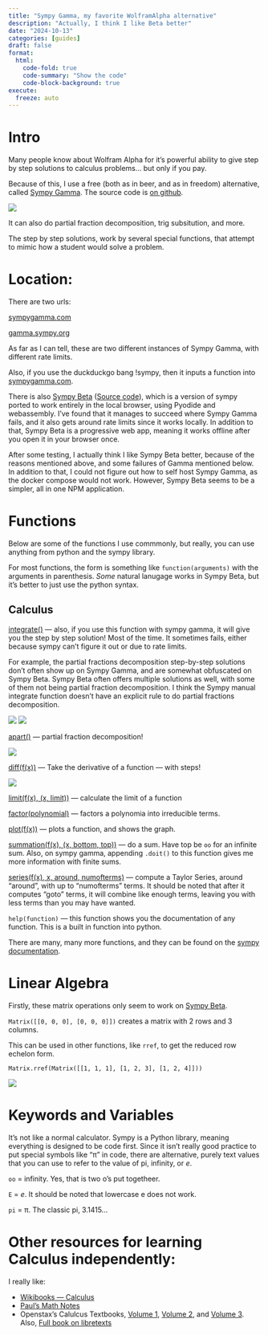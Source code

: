```yaml
---
title: "Sympy Gamma, my favorite WolframAlpha alternative"
description: "Actually, I think I like Beta better"
date: "2024-10-13"
categories: [guides]
draft: false
format:
  html:
    code-fold: true
    code-summary: "Show the code"
    code-block-background: true
execute:
  freeze: auto
---
```


# Intro

Many people know about Wolfram Alpha for it's powerful ability to give step by step solutions to calculus problems... but only if you pay. 

Because of this, I use a free (both as in beer, and as in freedom) alternative, called [Sympy Gamma](https://gamma.sympy.org/). The source code is [on github](https://github.com/sympy/sympy_gamma). 

![](images/parts.jpeg)

It can also do partial fraction decomposition, trig subsitution, and more.

The step by step solutions, work by several special functions, that attempt to mimic how a student would solve a problem.

# Location:

There are two urls:

[sympygamma.com](sympygamma.com)

[gamma.sympy.org](gamma.sympy.org)

As far as I can tell, these are two different instances of Sympy Gamma, with different rate limits. 

Also, if you use the duckduckgo bang !sympy, then it inputs a function into [sympygamma.com](sympygamma.com).

There is also [Sympy Beta](https://sympy-beta.vercel.app/) ([Source code](https://github.com/eagleoflqj/sympy_beta)), which is a version of sympy ported to work entirely in the local browser, using Pyodide and webassembly. I've found that it manages to succeed where  Sympy Gamma fails, and it also gets around rate limits since it works locally. In addition to that, Sympy Beta is a progressive web app, meaning it works offline after you open it in your browser once. 

After some testing, I actually think I like Sympy Beta better, because of the reasons mentioned above, and some failures of Gamma mentioned below. In addition to that, I could not figure out how to self host Sympy Gamma, as the docker compose would not work. However, Sympy Beta seems to be a simpler, all in one NPM application.

# Functions

Below are some of the functions I use commmonly, but really, you can use anything from python and the sympy library. 

For most functions, the form is something like `function(arguments)` with the arguments in parenthesis. *Some* natural lanugage works in Sympy Beta, but it's better to just use the python syntax. 

## Calculus

[integrate()](https://docs.sympy.org/latest/modules/integrals/integrals.html) — also, if you use this function with sympy gamma, it will give you the step by step solution! Most of the time. It sometimes fails, either because sympy can't figure it out or due to rate limits. 

For example, the partial fractions decomposition step-by-step solutions don't often show up on Sympy Gamma, and are somewhat obfuscated on Sympy Beta. Sympy Beta often offers multiple solutions as well, with some of them not being partial fraction decomposition. I think the Sympy manual integrate function doesn't have an explicit rule to do partial fractions decomposition.

![](images/partsterm1.jpeg)
![](images/partsterm2.jpeg)


[apart()](https://docs.sympy.org/latest/modules/polys/reference.html#sympy.polys.partfrac.apart) — partial fraction decomposition!

![](images/apart.jpeg)

[diff(f(x))](https://docs.sympy.org/latest/modules/core.html#sympy.core.function.diff) — Take the derivative of a function — with steps!

![](images/diff.jpeg)

[limit(f(x), (x, limit))](https://docs.sympy.org/latest/tutorials/intro-tutorial/calculus.html#limits) — calculate the limit of a function

[factor(polynomial)](https://docs.sympy.org/latest/modules/polys/reference.html#sympy.polys.polytools.factor) — factors a polynomia into irreducible terms.

[plot(f(x))](https://docs.sympy.org/latest/modules/plotting.html#sympy.plotting.plot.plot) — plots a function, and shows the graph.

[summation(f(x), (x, bottom, top))](https://docs.sympy.org/latest/modules/concrete.html#sympy.concrete.summations.summation) — do a sum. Have top be `oo` for an infinite sum. Also, on sympy gamma, appending `.doit()` to this function gives me more information with finite sums. 

[series(f(x), x, around, numofterms)](https://docs.sympy.org/latest/modules/core.html#sympy.core.expr.Expr.series) — compute a Taylor Series, around "around", with up to "numofterms" terms. It should be noted that after it computes "goto" terms, it will combine like enough terms, leaving you with less terms than you may have wanted.

`help(function)` — this function shows you the documentation of any function. This is a built in function into python.

There are many, many more functions, and they can be found on the [sympy documentation](https://docs.sympy.org/latest/index.html).

# Linear Algebra

Firstly, these matrix operations only seem to work on [Sympy Beta](https://sympy-beta.vercel.app/).

`Matrix([[0, 0, 0], [0, 0, 0]])` creates a matrix with 2 rows and 3 columns.

This can be used in other functions, like `rref`, to get the reduced row echelon form.

`Matrix.rref(Matrix([[1, 1, 1], [1, 2, 3], [1, 2, 4]]))`

![](images/matrixrref.jpeg)

# Keywords and Variables

It's not like a normal calculator. Sympy is a Python library, meaning everything is designed to be code first. Since it isn't really good practice to put special symbols like "π" in code, there are alternative, purely text values that you can use to refer to the value of pi, infinity, or *e*. 

`oo` = infinity. Yes, that is two o's put togetheer.

`E` = *e*. It should be noted that lowercase e does not work. 

`pi` = π. The classic pi, 3.1415... 


# Other resources for learning Calculus independently:

I really like:

* [Wikibooks — Calculus](https://en.wikibooks.org/wiki/Calculus)
* [Paul's Math Notes](https://tutorial.math.lamar.edu/)
* Openstax's Calulcus Textbooks, [Volume 1](https://openstax.org/details/books/calculus-volume-1), [Volume 2](https://openstax.org/details/books/calculus-volume-2), and [Volume 3](https://openstax.org/details/books/calculus-volume-3). Also, [Full book on libretexts](https://math.libretexts.org/Bookshelves/Calculus/Calculus_(OpenStax))
